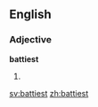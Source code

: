 ==English==

===Adjective===
'''battiest'''

# {{superlative of|batty}}

[[sv:battiest]]
[[zh:battiest]]